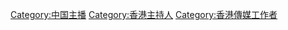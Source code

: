 {{Catnav|頁面分類|人类社会|言论自由|新闻学|新聞}}
{{Catnav|頁面分類|人类社会|社会科学|新闻学|新聞}}
{{Catnav|頁面分類|人类社会|媒体|记者|主播}}
{{Catnav|頁面分類|人类社会|媒体|新闻学|新聞}}
{{Catnav|頁面分類|人类社会|媒体|大眾媒體|新聞}}
{{Catnav|頁面分類|人物|各職業人物|记者|主播}}

[[Category:中国主播|Category:中国主播]]
[[Category:香港主持人|Category:香港主持人]]
[[Category:香港傳媒工作者|Category:香港傳媒工作者]]